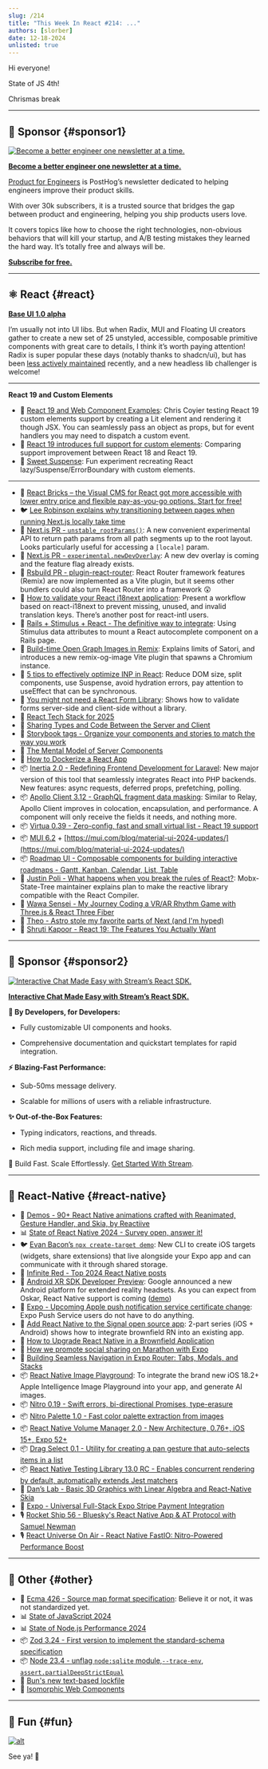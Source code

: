 ```yaml
---
slug: /214
title: "This Week In React #214: ..."
authors: [slorber]
date: 12-18-2024
unlisted: true
---
```


Hi everyone!

State of JS 4th!

Chrismas break

<!-- truncate -->


<Support />

---

## 💸 Sponsor {#sponsor1}

[![Become a better engineer one newsletter at a time.](/emails/issues/183/posthog.jpg)](https://dub.link/twir-dec18)

**[Become a better engineer one newsletter at a time.](https://dub.link/twir-dec18)**

[Product for Engineers](https://dub.link/twir-dec18) is PostHog’s newsletter dedicated to helping engineers improve their product skills.

With over 30k subscribers, it is a trusted source that bridges the gap between product and engineering, helping you ship products users love.

It covers topics like how to choose the right technologies, non-obvious behaviors that will kill your startup, and A/B testing mistakes they learned the hard way. It’s totally free and always will be.

[**Subscribe for free.**](https://dub.link/twir-dec18)

---

## ⚛️ React {#react}

[**Base UI 1.0 alpha**](https://base-ui.com/)

I’m usually not into UI libs. But when Radix, MUI and Floating UI creators gather to create a new set of 25 unstyled, accessible, composable primitive components with great care to details, I think it’s worth paying attention\! Radix is super popular these days (notably thanks to shadcn/ui), but has been [less actively maintained](https://github.com/radix-ui/primitives/graphs/contributors) recently, and a new headless lib challenger is welcome\!

---

**React 19 and Custom Elements**

- 📜 [React 19 and Web Component Examples](https://frontendmasters.com/blog/react-19-and-web-component-examples/): Chris Coyier testing React 19 custom elements support by creating a Lit element and rendering it though JSX. You can seamlessly pass an object as props, but for event handlers you may need to dispatch a custom event.
- 📜 [React 19 introduces full support for custom elements](https://aleks-elkin.github.io/posts/2024-12-06-react-19/): Comparing support improvement between React 18 and React 19\.
- 📜 [Sweet Suspense](https://plainvanillaweb.com/blog/articles/2024-09-09-sweet-suspense/): Fun experiment recreating React lazy/Suspense/ErrorBoundary with custom elements.

---

- 💸 [React Bricks – the Visual CMS for React got more accessible with lower entry price and flexible pay-as-you-go options. Start for free!](https://www.reactbricks.com/?utm_source=twir&utm_campaign=ql24)
- 🐦 [Lee Robinson explains why transitioning between pages when running Next.js locally take time](https://x.com/leeerob/status/1869095675201192335)
- 👀 [Next.js PR \- `unstable_rootParams()`](https://github.com/vercel/next.js/pull/72837): A new convenient experimental API to return path params from all path segments up to the root layout. Looks particularly useful for accessing a `[locale]` param.
- 👀 [Next.js PR \- `experimental.newDevOverlay`](https://github.com/vercel/next.js/pull/73977): A new dev overlay is coming and the feature flag already exists.
- 👀 [Rsbuild PR \- plugin-react-router](https://github.com/web-infra-dev/rsbuild/pull/4186): React Router framework features (Remix) are now implemented as a Vite plugin, but it seems other bundlers could also turn React Router into a framework 😲
- 📜 [How to validate your React i18next application](https://lingual.dev/blog/how-to-validate-your-react-i18next-application/): Present a workflow based on react-i18next to prevent missing, unused, and invalid translation keys. There’s another post for react-intl users.
- 📜 [Rails \+ Stimulus \+ React \- The definitive way to integrate](https://blog.codeminer42.com/rails-stimulus-react/): Using Stimulus data attributes to mount a React autocomplete component on a Rails page.
- 📜 [Build-time Open Graph Images in Remix](https://kettanaito.com/blog/build-time-og-images-in-remix): Explains limits of Satori, and introduces a new remix-og-image Vite plugin that spawns a Chromium instance.
- 📜 [5 tips to effectively optimize INP in React](https://calendar.perfplanet.com/2024/5-tips-to-effectively-optimize-inp-in-react/): Reduce DOM size, split components, use Suspense, avoid hydration errors, pay attention to useEffect that can be synchronous.
- 📜 [You might not need a React Form Library](https://www.robinwieruch.de/react-form-validation/): Shows how to validate forms server-side and client-side without a library.
- 📜 [React Tech Stack for 2025](https://www.robinwieruch.de/react-tech-stack/)
- 📜 [Sharing Types and Code Between the Server and Client](https://echobind.com/post/sharing-types-and-code-between-the-server-and-client)
- 📜 [Storybook tags \- Organize your components and stories to match the way you work](https://storybook.js.org/blog/storybook-tags/)
- 📜 [The Mental Model of Server Components](https://saewitz.com/the-mental-model-of-server-components)
- 📜 [How to Dockerize a React App](https://www.docker.com/blog/how-to-dockerize-react-app/)
- 📦 [Inertia 2.0 \- Redefining Frontend Development for Laravel](https://blog.laravel.com/announcing-inertia-20-redefining-frontend-development-for-laravel): New major version of this tool that seamlessly integrates React into PHP backends. New features: async requests, deferred props, prefetching, polling.
- 📦 [Apollo Client 3.12 \- GraphQL fragment data masking](https://www.apollographql.com/blog/more-resilient-code-with-data-masking-in-apollo-client-3-12): Similar to Relay, Apollo Client improves in colocation, encapsulation, and performance. A component will only receive the fields it needs, and nothing more.
- 📦 [Virtua 0.39 \- Zero-config, fast and small virtual list \- React 19 support](https://github.com/inokawa/virtua)
- 📦 [MUI 6.2](https://github.com/mui/material-ui/releases/tag/v6.2.0) \+ [https://mui.com/blog/material-ui-2024-updates/](https://mui.com/blog/material-ui-2024-updates/)
- 📦 [Roadmap UI \- Composable components for building interactive roadmaps \- Gantt, Kanban, Calendar, List, Table](https://www.roadmap-ui.com/)
- 🎥 [Justin Poli \- What happens when you break the rules of React?](https://www.youtube.com/watch?v=NsFD-1HkJNU): Mobx-State-Tree maintainer explains plan to make the reactive library compatible with the React Compiler.
- 🎥 [Wawa Sensei \- My Journey Coding a VR/AR Rhythm Game with Three.js & React Three Fiber](https://www.youtube.com/watch?v=jBh4ftHqC5U)
- 🎥 [Theo \- Astro stole my favorite parts of Next (and I'm hyped)](https://www.youtube.com/watch?v=3xqa0SsRbdM)
- 🎥 [Shruti Kapoor \- React 19: The Features You Actually Want](https://www.youtube.com/watch?v=Hek-Ux9jha8)

<SubscribeFormEmbed placement="middle" />

---

## 💸 Sponsor {#sponsor2}

[![Interactive Chat Made Easy with Stream’s React SDK.](/emails/issues/214/stream.jpg)](https://getstream.io/chat/react-chat/tutorial/?utm_source=newsletter&utm_medium=referral&utm_content=&utm_campaign=thisweekinreact)

**[Interactive Chat Made Easy with Stream’s React SDK.](https://getstream.io/chat/react-chat/tutorial/?utm_source=newsletter&utm_medium=referral&utm_content=&utm_campaign=thisweekinreact)**

**🔧 By Developers, for Developers:**

- Fully customizable UI components and hooks.

- Comprehensive documentation and quickstart templates for rapid integration.

**⚡ Blazing-Fast Performance:**

- Sub-50ms message delivery.

- Scalable for millions of users with a reliable infrastructure.

**✨ Out-of-the-Box Features:**

- Typing indicators, reactions, and threads.

- Rich media support, including file and image sharing.

🚀 Build Fast. Scale Effortlessly. [Get Started With Stream](https://getstream.io/try-for-free/?utm_source=newsletter&utm_medium=referral&utm_content=&utm_campaign=thisweekinreact).

---

## 📱 React-Native {#react-native}

- 💸 [Demos \- 90+ React Native animations crafted with Reanimated, Gesture Handler, and Skia, by Reactiive](https://reactiive.io/demos?utm_source=thisweekinreact)
- 📊 [State of React Native 2024 \- Survey open, answer it\!](https://survey.stateofreactnative.com/)
- 🐦 [Evan Bacon’s `npx create-target demo`](https://x.com/Baconbrix/status/1868672438898455023): New CLI to create iOS targets (widgets, share extensions) that live alongside your Expo app and can communicate with it through shared storage.
- 🧵 [Infinite Red \- Top 2024 React Native posts](https://x.com/infinite_red/status/1869104889777020951)
- 📣 [Android XR SDK Developer Preview](https://developers.googleblog.com/en/introducing-android-xr-sdk-developer-preview/): Google announced a new Android platform for extended reality headsets. As you can expect from Oskar, React Native support is coming ([demo](https://x.com/o_kwasniewski/status/1868645896239690009))
- 📣 [Expo \- Upcoming Apple push notification service certificate change](https://expo.dev/blog/upcoming-apple-push-notification-service-certificate-change): Expo Push Service users do not have to do anything.
- 📜 [Add React Native to the Signal open source app](https://blog.swmansion.com/add-react-native-to-the-signal-open-source-app-part-2-android-803c1b726582): 2-part series (iOS \+ Android) shows how to integrate brownfield RN into an existing app.
- 📜 [How to Upgrade React Native in a Brownfield Application](https://www.callstack.com/blog/how-to-upgrade-react-native-in-a-brownfield-application)
- 📜 [How we promote social sharing on Marathon with Expo](https://expo.dev/blog/how-we-promote-social-sharing-on-marathon-with-expo)
- 📜 [Building Seamless Navigation in Expo Router: Tabs, Modals, and Stacks](https://medium.com/@coby09/building-seamless-navigation-in-expo-router-tabs-modals-and-stacks-2df1a5522321)
- 📦 [React Native Image Playground](https://github.com/Ucekay/react-native-image-playground): To integrate the brand new iOS 18.2+ Apple Intelligence Image Playground into your app, and generate AI images.
- 📦 [Nitro 0.19 \- Swift errors, bi-directional Promises, type-erasure](https://github.com/mrousavy/nitro/releases/tag/v0.19.0)
- 📦 [Nitro Palette 1.0 \- Fast color palette extraction from images](https://github.com/Ucekay/nitro-palette/releases/tag/v1.0.0)
- 📦 [React Native Volume Manager 2.0 \- New Architecture, 0.76+, iOS 15+, Expo 52+](https://github.com/hirbod/react-native-volume-manager/releases/tag/v2.0.1)
- 📦 [Drag Select 0.1 \- Utility for creating a pan gesture that auto-selects items in a list](https://github.com/osamaqarem/drag-select)
- 📦 [React Native Testing Library 13.0 RC \- Enables concurrent rendering by default, automatically extends Jest matchers](https://github.com/callstack/react-native-testing-library/releases/tag/v13.0.0-rc.0)
- 🎥 [Dan’s Lab \- Basic 3D Graphics with Linear Algebra and React-Native Skia](https://www.youtube.com/watch?v=uZBGcbKFhXE)
- 🎥 [Expo \- Universal Full-Stack Expo Stripe Payment Integration](https://www.youtube.com/watch?v=J0tyxUV_omY)
- 🎙️ [Rocket Ship 56 \- Bluesky's React Native App & AT Protocol with Samuel Newman](https://share.transistor.fm/s/2134db4c)
- 🎙️ [React Universe On Air \- React Native FastIO: Nitro-Powered Performance Boost](https://www.youtube.com/watch?v=u4PBBLujv7I)

---

## 🔀 Other {#other}

- 📣 [Ecma 426 \- Source map format specification](https://ecma-international.org/publications-and-standards/standards/ecma-426/): Believe it or not, it was not standardized yet.
- 📊 [State of JavaScript 2024](https://2024.stateofjs.com/en-US)
- 📊 [State of Node.js Performance 2024](https://nodesource.com/blog/State-of-Nodejs-Performance-2024)
- 📦 [Zod 3.24 \- First version to implement the standard-schema specification](https://github.com/colinhacks/zod/releases/tag/v3.24.0)
- 📦 [Node 23.4 \- unflag `node:sqlite` module,`--trace-env`, `assert.partialDeepStrictEqual`](https://nodejs.org/en/blog/release/v23.4.0)
- 📜 [Bun's new text-based lockfile](https://bun.sh/blog/bun-lock-text-lockfile)
- 📜 [Isomorphic Web Components](https://jakelazaroff.com/words/isomorphic-web-components/)

---

## 🤭 Fun {#fun}

<Todo />

[![alt](/emails/issues/122/meme.jpg)](https://twitter.com/TODOTODOTODOTODOTODOTODOTODOTODOTODOTODO)

See ya! 👋
